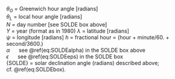 <p class=box>
$\theta_{G}$ = Greenwich hour angle\sindex[lis]{thetaG@$\theta_{G}$=Greenwich hour angle}
[radians]  
$\theta_{L}$ = local hour angle\sindex[lis]{thetaL@$\theta_{L}$=local hour angle}
[radians]  
$N$ = day number [see SOLDE box above]  
$Y$ = year (format as in 1980)
$\lambda$ = latitude\sindex[lis]{lambda@$\lambda$=latitude} [radians]  
$\psi$ = longitude\sindex[lis]{psi@$\psi$=longitude} [radians]
$h$ = fractional hour = (hour + minute/60. + second/3600.)  
$\alpha$\ \ \ \ \ \ see \@ref(eq:SOLDEalpha) in the SOLDE box above  
$\epsilon$\ \ \ \ \ \ see \@ref(eq:SOLDEeps) in the SOLDE box  
\{SOLDE\} = solar declination angle (radians) described above; cf.\ \@ref(eq:SOLDEbox).  
</p><p class=box2>
\begin{equation}
\theta_{G}=\arctan(\frac{\sin\alpha\cos\epsilon}{\cos\alpha})
(\#eq:SOLELbox1)
\end{equation}
\begin{align}
\theta_{L} = & \theta_{G}+\psi-2\pi\frac{h}{24}-1.759335\notag \\
 - &2\pi(\frac{N}{365}-Y+1980)-3.694\times10^{-7}N
(\#eq:SOLELbox2)
\end{align}
\begin{equation}
\mathrm{\mathrm{\{SOLEL\}}=\arcsin\left(\sin\lambda\sin\mathrm{\{SOLDE\}+\cos\lambda}\cos\mathrm{\{SOLDE\}}\cos\theta_{L}\right)}
(\#eq:SOLELbox3)
\end{equation}
</p>